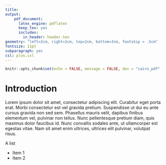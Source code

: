 ```yaml
---
title:
output:
    pdf_document:
      latex_engine: pdflatex
      keep_tex: yes
      includes:
        in_header: header.tex
geometry: "left=2cm, right=2cm, top=2cm, bottom=3cm, footskip = .5cm"
fontsize: 11pt
subparagraph: yes
csl: plos.csl
---
```

<!--

--->

```r
knitr::opts_chunk$set(echo = FALSE, message = FALSE, dev = "cairo_pdf", fig.width = 8)
```

# Introduction
Lorem ipsum dolor sit amet, consectetur adipiscing elit. Curabitur eget porta erat. Morbi consectetur est vel gravida pretium. Suspendisse ut dui eu ante cursus gravida non sed sem. Phasellus mauris velit, dapibus finibus elementum vel, pulvinar non tellus. Nunc pellentesque pretium diam, quis maximus dolor faucibus id. Nunc convallis sodales ante, ut ullamcorper est egestas vitae. Nam sit amet enim ultrices, ultrices elit pulvinar, volutpat risus.

A list

- Item 1
- Item 2

